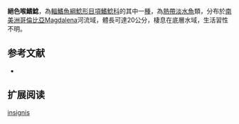 {{Speciesbox
| name = 絕色喉鰭鯰
| image = 
| image_width = 250px
| status = NE
| status_system = IUCN3.1
| genus = Trachelyopterus
| species = insignis
| authority = [[Steindachner|Steindachner]], 1878
| synonyms = *''Auchenipterus insignis'' ,Steindachner, 1878 
*''Parauchenipterus insignis '',Steindachner, 1878 
*''Parauchenipterus insignis insignis'',Steindachner, 1878
*''Trachycorystes insignis insignis'',Steindachner, 1878
}}
'''絕色喉鰭鯰'''，為[[輻鰭魚綱|輻鰭魚綱]][[鯰形目|鯰形目]][[項鰭鯰科|項鰭鯰科]]的其中一[[種|種]]，為[[熱帶|熱帶]][[淡水魚|淡水魚]]類，分布於[[南美洲|南美洲]][[哥倫比亞|哥倫比亞]]Magdalena河流域，體長可達20公分，棲息在底層水域，生活習性不明。
==参考文献==
*{{FishBase_species|genus=Trachelyopterus|species=insignis|year=2015|month=5}}

== 扩展阅读 ==
{{refbegin}}
{{wikispecies-inline|Trachelyopterus insignis|絕色喉鰭鯰}}
{{refend}}

[[Category:喉鰭鯰屬|insignis]]